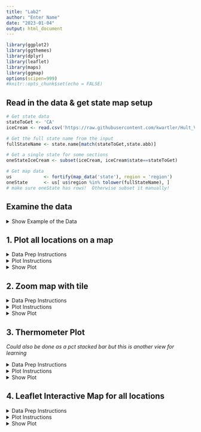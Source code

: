 ```yaml
---
title: "Lab2"
author: "Enter Name"
date: "2023-01-04"
output: html_document
---
```


```r
library(ggplot2)
library(ggthemes)
library(dplyr)
library(leaflet)
library(maps)
library(ggmap)
options(scipen=999)
#knitr::opts_chunk$set(echo = FALSE)

```

## Read in the data & get state map setup

```r
# Get state data
stateToGet <- 'CA'
iceCream <- read.csv('https://raw.githubusercontent.com/kwartler/Hult_Visualizing-Analyzing-Data-with-R/main/DD1/B_Mar2/lab/mcBroken_august_12_2022.csv')

# Get the full state name from the input
fullStateName <- state.name[match(stateToGet,state.abb)]

# Get a single state for some sections
oneStateIceCream <- subset(iceCream, iceCream$state==stateToGet)

# Get map data
us            <- fortify(map_data('state'), region = 'region')
oneState      <- us[ us$region %in% tolower(fullStateName), ]
# make sure oneState has rows!  Otherwise subset it manually!

```


## Examine the data 
<details>
<summary>Show Example of the Data</summary>
```r
knitr::kable(head(iceCream))
```
</details>

## 1. Plot all locations on a map

<details>
<summary>Data Prep Instructions</summary>
- Not needed this time!
</details>

<details>
<summary>Plot Instructions</summary>  
- Create a `ggplot` map
     - Initialize with `ggplot()`
     - Add a `geom_map` layer where the `data` is `oneState`
          - The `map` parameter should be `oneState`
          - The `aes`thetics have a `map_id` of `region` & `group=group`
          - Outside of the `aes` add a `"white"` `fill` parameter & `"black"` `color`.
          - Lastly, add `linewidth = 0.25` to declare the line size
    - Add the curved coordinate system for maps with `coord_map('albers', lat0 = 39, lat1 = 45)`
    - Declare a theme with `theme_map()` layer
    - Next, add the points layer with `geom_point` referring to `oneStateIceCream`.
         - The aesthetics have x as the `lon`, y as `lat`.  Additionally declare the `color` with the variable `is_broken` & change the `shape` with the same variable as another parameter.
         - Outside of aesthetics, add `0.35` transparency with `alpha` to help with overplotting.
    - Add a title using `paste0` & the previously created variable `stateToGet` with `' Ice Cream Machine Status'` to programmatically update the title.
</details>

<details><summary>Show Plot</summary>

```r
____() + 
  ____(____ = ____, 
       ____ = ____, aes(____ = ____, ____  = ____), 
       ____ = '____', ____ = '____', ____ = ____) + 
  ____(____,____, ____) +
  ____() +
  ____(data  = ____, 
             aes(____, ____, ____, ____), 
             alpha = ____) + 
  ggtitle(paste0(____, ____))

```
</details>

## 2. Zoom map with tile

<details>
<summary>Data Prep Instructions</summary>
- Create `maxCity` with `table` function applied to the `city` column of `oneStateIceCream`.  Nest this inside `as.data.frame` to change the object class.
- Overwrite `maxCity` using `maxCity` with square brackets `[` & `]` where `which.max` is applied to the `Freq` column to the left of the comma.  Here we retain the first column only (right of the comma) 
- Let's `subset` the `oneStateIceCream` data into a new object called `recentDay`.  Here we use two logical conditions.
     - First, let's subset when the `date` column is equal to the `max` date
     - Second, let's subset when the `city` column is equal to the `maxCity` variable.
- In order to map a map using Open Street Maps we need to programmatically declare the bounding box with our data.  This information is stored in a named vector called `areaBoundingBox`.  *Instead of just copying, pasting, pause to conceptually understand the relationship of lat/lon and how you would draw a box that encompasses all the points in the data.*
     - First, is upper left as `left` which is the `min` `lon`gitude of `recentDay`
     - Next, the bottom (left side) is declared as the `max` of `lat`titude
     - Moving to the `right` we switch to the `max` of `lon`
     - Lastly, the `top` is declared as the `max` of `lat`
</details>

<details>
<summary>Plot Instructions</summary>  
- Initialize the `ggmap` while nesting `get_stamenmap` to access OSM.  For the Stamen map pass in the `boundareaBoundingBox` coordinates.  Then declare a `zoom` integer & the optional `maptype` as `"toner-lite"`
- Add the theme `void` 
- Add the `geom_point` layer passing the `data` `recentDay`.  The `aes`thetics are:
     - x-axis is `lon`
     - y-axis is `lat`
     - color the points by the `is_broken` variable
- Add a title layer `paste`ing the `maxCity` variable to `'McDonald Locations'`
</details>

<details><summary>Show Plot</summary>

```r
# Get the city with the most stores
maxCity <- ____(____(oneStateIceCream$____))
maxCity <- ____[which.max(maxCity$____),1]

# Get the most recent day & only the max city
recentDay <- ____(oneStateIceCream, 
                    oneStateIceCream$____ == max(oneStateIceCream$____)
                    & oneStateIceCream$____ == ____)

# Programmatically declare the bounding box
areaBoundingBox <- c(left   = ____, 
                     bottom = ____, 
                     right  = ____, 
                     top    = ____)

# Create the plot
ggmap(get_stamenmap(____, ____, ____ = "toner-lite")) + 
  ____() +
  geom_point(data=____, aes(____))  + 
  ____(____)
```
</details>

## 3. Thermometer Plot

*Could also be done as a pct stacked bar but this is another view for learning*

<details>
<summary>Data Prep Instructions</summary>
- Create `breaks` using `aggregate` declaring `is_broken` by `city` along with `oneStateIceCream` & using the function `sum`
- Create `storeObservations` by nesting `table` inside `as.data.frame` referring to `oneStateIceCream`'s `city` (if you forgot the syntax see previous section)
     - This is then nested *again* within `setNames` where the first column is renamed to `"city"` for the next step.
- Create the `plotDF` by joining both `breaks` and `storeObservations` using `inner_join`.  Since the joining column was declared previously as `city` it can be left blank but is left here to demonstrate how to declare the column names explicitly (and its a best practice)  
- Since the data is quite large, the `plotDF` is re-declared using `order` to obtain the 10 cities with the most number of broken machines.
</details>

<details>
<summary>Plot Instructions</summary>  
- Create a `ggplot` with `plotDF` as the `data`.
- Add the base thermometer with `geom_col`. The `aes` are
     - `x` needs to have `reorder`ed the `city` column by `-Freq`. 
     - `y` needs to have `Freq`
     - Outside of aesthetics, `fill` the bars as `grey` & `width` as `0.5`
- Add the red thermometers with another `geom_col`
     - The `x` is the same as the other columns so they align.
     - Now `y` is declared as `is_broken`
     - Outside of the `aes` call, `fill` is `#f00b42` & `width` is `0.15`
- Add a `theme` that rotates the `axis.text.x` `90` degrees.  Hint, see the first lab, stackoverflow or chatGPT 
- Add a title as `"City Ice Cream Machines Uptime Vs Broken"`
</details>

<details><summary>Show Plot</summary>
```r
# Sum the broken times across cities within the period of the data
breaks <- ____(____~____, ____, ____)

# Count the observations in the period by the city
____ <- ____(as.data.frame(table(oneStateIceCream$city)), c('____','____')) 

# Join for the plot
plotDF <- ____(____,storeObservations, by = c('____'='city'))

# Take the top 10 by broken (cities with most McDonald's broken machines)
plotDF <- plotDF[____(plotDF$is_broken, ____)[1:10],]

# Create the plot
ggplot(____) + 
  ____()+
  geom_col(aes(____), ____) + 
  geom_col(aes(____),____), ____) +
  ____(____) + 
  ggtitle(____)
```
</details>

## 4. Leaflet Interactive Map for all locations

<details>
<summary>Data Prep Instructions</summary>
- Declare the `pal`ette object using `colorFactor` across the factor `iceCream$is_broken`.  The colors should be `darkgreen` & `darkred`.
</details>

<details>
<summary>Plot Instructions</summary>  
- Declare a `leaflet` object with the `iceCream` data.
- Add the tiles with a blank layer `addTiles`
- Add the location circles with `addCircles`
     - Adjust the mouse-over with the `popup` parameter.  This will use limited HTML in a `paste` call.  The `<br>` is an HTML break which renders neatly in the map webpage. Examine the names of the `iceCream` data frame to identify the appropriate columns to use in the popups.
     - After the `popup` parameter, add `color` declaring the `~pal` custom function applied to the `is_broken` colum.
</details>

<details><summary>Show Plot</summary>
```r
# Define the marker colors
pal <- ____(palette = c('____', '____'),
                   domain = ____)

# Create the interactive map
leaflet(data = ____) %>%
  addTiles() %>% 
   addCircles(popup = paste("Location:", iceCream$____, "<br>",
                            "City:", iceCream$____,"<br>",
                            "Date:",iceCream$____ ,"<br>",
                            "Broken:", iceCream$____),
              color = ~pal(____)) 

# You can also add clusters & change to markers but 
# custom colors for clusters does not appear to be supported.  
# Try out this type of last layer instead:
#addMarkers( popup = paste("Location:", ____, "<br>",
#                            "City:", ____,"<br>",
#                            "Date:",____ ,"<br>",
#                            "Broken:", ____),
#              clusterOptions = markerClusterOptions())
```

## 5. Timelines

<details>
<summary>Data Prep Instructions</summary>
- Create `worstCities` using `aggregate` with `is_broken` by `city` & `date`.  Apply this formula to `iceCream` & `sum`
- The data is `order`ed by `is_broken` within square brackets along with `decreasing=T` & the second worst city is pre-selected.  You can change this to examine other cities.  This new object is called `badCity` 
- Create `plotDF` by creating a Boolean vector with the `%in%` operator.  Check whether the `iceCream` `city` vector contains the `city` name identified in `badCity`
</details>

<details>
<summary>Plot Instructions</summary>  
- Initialize the `ggplot` with `plotDF`
- Add `geom_point` layer
     - Use `last_checked` as the x-axis
     - Declare `y` as the unique `street` variable.
     - Adjust the `shape` to the `is_broken` class.
     - Adjust the `color` to the `is_broken` class.
- Adjust the `theme` so that the `axis.text.x` `size` is `1.5`
- Add a `minimal` `theme`
- Add a title using `paste` & `'Sensor Reads by Time & Location at:',plotDF$city[1]` to programmatically adjust the title.
     
</details>

<details><summary>Show Plot</summary>
```r
# Sum the broken reads by city and date to make a more interesting subset
worstCities <- ____(____)
badCity <- worstCities[____(worstCities$is_broken, ____)[2],] 

# Subset the original data to the city being investigated
plotDF <- ____[____$city %____% ____$____,] 

ggplot(data = ____) +
  geom_point( aes(x= last_checked, y = street, shape = is_broken, color = is_broken))+
  theme(____=element_text(____)) +
  ____() +
  ggtitle(____)
```

## 6. Heatmap

<details>
<summary>Data Prep Instructions</summary>
- `onlyUS` can be created using the membership [`%in%`] operator.  Check if the `iceCream$state` value has membership in the built in `state.abb` object.  This will drop non-US state locations from our data set as a cleaning step.
- To aid our learning with a more compelling heatmap let's create more date observations.  This is left intact in the code but is explained here:
<br>
<mark>"The `min` is applied to the `onlyUS$date` data column to identify the oldest date in the data.  This is nested in `seq` with `by` `"day"` & `length.out` to get a full `7` days from the originating date.  Finally, `sample` is applied to the `7` dates along with the `size = nrow(onlyUS)` integer.  This programmaticaly declares the number needed rather than explicit in case the data object changes later.  The last parameter `replace = T` is needed since the number of days has length `7` which is shorter than the number of rows needed.  All this is needed to create a date vector called `fakeDate`.  This is left-hand appended as a column in the `onlyUS` data as `$fakeDate`")
</mark>
<br>
- Create the `plotDF` using `aggregate` to `sum` the `onlyUS` `is_broken` data by `state` & the synthetic column `fakeDate`
</details>

<details>
<summary>Plot Instructions</summary>  
- Initialize `ggplot` with the `plotDF` data.
- Add the `geom_tile` layer with:
    - `x` as `fakeDate`
    - `y` as `state`
    - `fill` as `is_broken`
- Add the `bw` theme
- To ensure all dates are shown in the x-axis add a layer `scale_x_date()`.  Within this layer,  declare the format as `date_labels="%d %b %y"`.  *This follows the format of the `strptime` from base-r.  Here %d is day, %b is the month abbreviation name and %y is 2 digit year.  Explore these by changing `b` to `m` or `y` to `Y`.  If you type `?strptime` into console you will see the official documentation.* Add another parameter here as `breaks = unique(onlyUS$fakeDate)` to declare the unique x-axis sections.
- The y-axis has WY at the top so this needs to be revered.  One way to do this is by adding `scale_y_discrete` as a layer with `limits=rev` to reverse the order.
- Add a `theme` layer so that the x and y axis titles are blank.  Again use stackoverflow, chatgpt or previous examples for help.
- Add a layer `scale_fill_viridis_c()` to adjust the colors to a color-blind acceptable palette. 
- Add a title `"Fake Ice cream Outages by Date"`

</details>

<details><summary>Show Plot</summary>
```r
# Subset using a prebuilt R object 
onlyUS <- iceCream[____$state %in% ____,]

# Since this is a toy data set we will add some randomness to dates to improve learning
fakeDate <- sample(seq(min(onlyUS$date), by = "day", length.out = 7), 
                   size    = nrow(onlyUS), 
                   replace = T)
onlyUS$fakeDate <- as.Date(fakeDate)

# Get the plot data summing broken by state and the fake dates
plotDF <- ____(____)

# Build the heatmap
ggplot(data = ____) + 
  geom_tile(aes(x = fakeDate, y = state, fill= is_broken)) + 
  ____() +
  scale_x_date(date_labels=____,breaks = ____(onlyUS$____)) +
  scale_y_discrete(____) +
  theme(____, ____) +  
  ____()+
  ggtitle(____)

```
